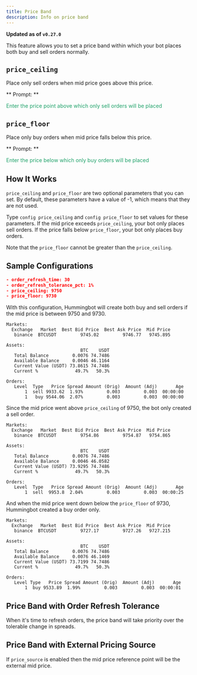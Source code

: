 ```yaml
---
title: Price Band
description: Info on price band
---
```


**Updated as of `v0.27.0`**

This feature allows you to set a price band within which your bot places both buy and sell orders normally.

## `price_ceiling`

Place only sell orders when mid price goes above this price.

** Prompt: **

<div style={{ padding: "10px 20px", backgroundColor: "#1c1c1c" }}>
  <font color="#20a26a">
    Enter the price point above which only sell orders will be placed
  </font>
</div>

## `price_floor`

Place only buy orders when mid price falls below this price.

** Prompt: **

<div style={{ padding: "10px 20px", backgroundColor: "#1c1c1c" }}>
  <font color="#20a26a">
    Enter the price below which only buy orders will be placed
  </font>
</div>

## How It Works

`price_ceiling` and `price_floor` are two optional parameters that you can set. By default, these parameters have a value of -1, which means that they are not used.

Type `config price_ceiling` and `config price_floor` to set values for these parameters. If the mid price exceeds `price_ceiling`, your bot only places sell orders. If the price falls below `price_floor`, your bot only places buy orders.

Note that the `price_floor` cannot be greater than the `price_ceiling`.

## Sample Configurations

```json
- order_refresh_time: 30
- order_refresh_tolerance_pct: 1%
- price_ceiling: 9750
- price_floor: 9730
```

With this configuration, Hummingbot will create both buy and sell orders if the mid price is between 9750 and 9730.

```
Markets:
  Exchange   Market  Best Bid Price  Best Ask Price  Mid Price
   binance  BTCUSDT         9745.02         9746.77   9745.895

Assets:
                            BTC    USDT
   Total Balance         0.0076 74.7486
   Available Balance     0.0046 46.1164
   Current Value (USDT) 73.8615 74.7486
   Current %              49.7%   50.3%

Orders:
   Level  Type   Price Spread Amount (Orig)  Amount (Adj)       Age
       1  sell 9933.62  1.93%         0.003         0.003  00:00:00
       1   buy 9544.06  2.07%         0.003         0.003  00:00:00
```

Since the mid price went above `price_ceiling` of 9750, the bot only created a sell order.

```
Markets:
  Exchange   Market  Best Bid Price  Best Ask Price  Mid Price
   binance  BTCUSDT         9754.86         9754.87   9754.865

Assets:
                            BTC    USDT
   Total Balance         0.0076 74.7486
   Available Balance     0.0046 46.0582
   Current Value (USDT) 73.9295 74.7486
   Current %              49.7%   50.3%

Orders:
   Level  Type   Price Spread Amount (Orig)  Amount (Adj)       Age
       1  sell  9953.8  2.04%         0.003         0.003  00:00:25
```

And when the mid price went down below the `price_floor` of 9730, Hummingbot created a buy order only.

```
Markets:
  Exchange   Market  Best Bid Price  Best Ask Price  Mid Price
   binance  BTCUSDT         9727.17         9727.26   9727.215

Assets:
                            BTC    USDT
   Total Balance         0.0076 74.7486
   Available Balance     0.0076 46.1469
   Current Value (USDT) 73.7199 74.7486
   Current %              49.7%   50.3%

Orders:
   Level Type   Price Spread Amount (Orig)  Amount (Adj)       Age
       1  buy 9533.89  1.99%         0.003         0.003  00:00:01
```

## Price Band with Order Refresh Tolerance

When it's time to refresh orders, the price band will take priority over the tolerable change in spreads.

## Price Band with External Pricing Source

If `price_source` is enabled then the mid price reference point will be the external mid price.
